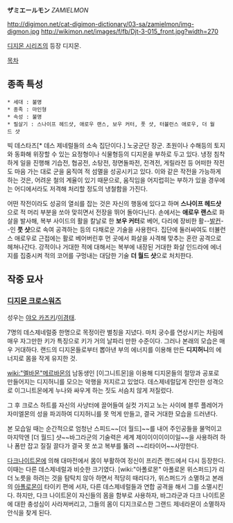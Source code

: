 '''ザミエールモン''' ''ZAMIELMON''

http://digimon.net/cat-digimon-dictionary/03-sa/zamielmon/img-digmon.jpg http://wikimon.net/images/f/fb/Djt-3-015_front.jpg?width=270

[[디지몬 시리즈]]의 등장 디지몬.

[[목차]]

== 종족 특성 ==

 * 세대 : 불명
 * 종족 : 마인형
 * 속성 : 불명
 * 필살기 : 스나이프 헤드샷, 애로우 랜스, 보우 커터, 풋 샷, 터뷸런스 애로우, 더 월드 샷

빅 데스타즈[* 데스 제네럴들의 소속 집단이다.] 노궁군단 장군. 초원이나 수해등의 토지와 동화해 위장할 수 있는 요정형이나 식물형등의 디지몬을 부하로 두고 있다. 냉정 침착하게 일을 진행해 기습전, 협공전, 소탕전, 정면돌파전, 전격전, 게릴라전 등 어떠한 작전도 마음 가는 대로 군을 움직여 적 섬멸을 성공시키고 있다. 이와 같은 작전을 가능하게 하는 것은, 어려운 철의 계율이 있기 때문으로, 움직임을 어지럽히는 부하가 있을 경우에는 어디에서라도 저격해 처리할 정도의 냉철함을 가진다.

어떤 작전이라도 성공의 열쇠를 잡는 것은 자신의 행동에 있다고 하며 '''스나이프 헤드샷'''으로 적 머리 부분을 쏘아 맞히면서 전장을 뛰어 돌아다닌다. 손에서는 '''애로우 랜스'''로 화살을 발사해, 복부 사이드의 활을 칼날로 한 '''보우 커터'''로 베어, 다리에 장비한 활--[[발컨]]--인 '''풋 샷'''으로 속여 공격하는 등의 다채로운 기술을 사용한다. 집단에 둘러싸여도 터뷸런스 애로우로 근접에는 활로 베어버린후 먼 곳에서 화살을 사격해 맞추는 혼란 공격으로 헤쳐나간다. 강적이나 거대한 적에 대해서는 복부에 내장된 거대한 화살 인드라에 에너지를 집중시켜 적의 코어를 구멍내는 대담한 기술 '''더 월드 샷'''으로 처치한다. 

== 작중 묘사 ==
=== [[디지몬 크로스워즈]] ===
성우는 [[야오 카즈키]]/[[이경태]].

7명의 데스제네럴중 한명으로 목정이란 별칭을 지녔다. 마치 궁수를 연상시키는 차림에 매우 자그만한 키가 특징으로 키가 거의 날파리 만한 수준이다. 그러나 본래의 모습은 매우 거대하다. 랜드의 디지몬들로부터 뽑아낸 부의 에너지를 이용해 만든 '''디지허니'''의 에너지로 몸을 작게 유지한 것.

[[wiki:"멜바몬"메르바몬]]의 남동생인 [이그니트몬]을 이용해 디지몬들의 절망과 공포로 만들어지는 디지허니를 모으는 악행을 저지르고 있었다. 데스제네럴답게 잔인한 성격으로 이그니트몬에게 누나와 싸우게 하는 짓도 서슴치 않게 저질렀다.

그 후 크로스 하트를 자신의 사냥터에 끌어들여 실컷 가지고 노는 사이에 블루 플레어가 자미엘몬의 성을 파괴하여 디지허니를 못 먹게 만들고, 결국 거대한 모습을 드러낸다. 

본 모습일 때는 순간적으로 엄청난 스피드~~[더 월드]~~를 내어 주인공들을 물먹이고 마지막엔 [더 월드] 샷~~바그라군의 기술력은 세계 제이이이이이이일~~을 사용하려 하나 폼만 잡고 질질 끌다가 결국 못 쏘고 복부를 뚫려 ~~리타이어~~사망한다.

[[다크나이트몬]]에 의해 대마전에서 몸이 부활하여 정신이 프리즌 랜드에서 다시 등장한다. 이때는 다른 데스제네럴과 비슷한 크기였다. [wiki:"아폴로몬" 아폴로몬 위스퍼드]가 리더 노릇을 하려는 것을 탐탁치 않아 하면서 적당히 때리다가, 위스퍼드가 소멸하고 본래의 [[아폴로몬]]이 타이키 편에 서자, 다른 데스제네럴들과 연합 공격을 해서 그를 소멸시킨다. 하지만, 다크 나이트몬이 자신들의 몸을 함부로 사용하자, 바그라군과 다크 나이트몬에 대한 충성심이 사라져버리고, 그들의 몸이 디지크로스한 그랜드 제네라몬이 소멸하자 안식을 찾게 된다.

